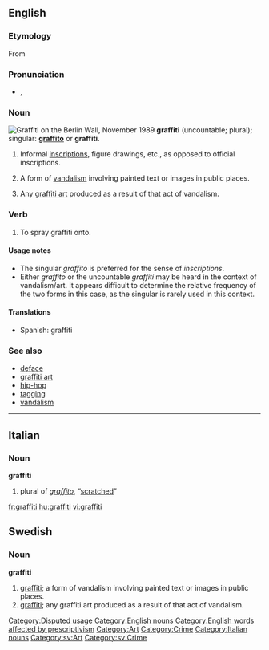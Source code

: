 {{wikipedia|dab=graffiti (disambiguation)|graffiti}}
==English==

{{wikipedia}}

===Etymology===
From {{etyl|it}} {{term|graffiti|lang=it}}

===Pronunciation===
* {{a|UK}} {{IPA|/ˈgɹəˌfiː.ti/}}, {{SAMPA|/"gr@%fi:.ti/}}

===Noun===
[[Image:Berlin-wall.jpg|thumb|right|Graffiti on the [[w:Berlin Wall|Berlin Wall]], November 1989]]
'''graffiti''' (uncountable; plural); singular: '''[[graffito]]''' or '''graffiti'''.

# {{archaeology|countable}} Informal [[inscription]]s, figure drawings, etc., as opposed to official inscriptions.
# {{context|generally|uncountable}} A form of [[vandalism]] involving painted text or images in public places.
# {{context|generally|uncountable}} Any [[graffiti art]] produced as a result of that act of vandalism.

===Verb===
{{en-verb}}

# To spray graffiti onto.

====Usage notes====
{{unreferenced}}
* The singular ''graffito'' is preferred for the sense of ''inscriptions''.
* Either ''graffito'' or the uncountable ''graffiti'' may be heard in the context of vandalism/art.  It appears difficult to determine the relative frequency of the two forms in this case, as the singular is rarely used in this context.

====Translations====
* Spanish: graffiti {{m}}

===See also===
* [[deface]]
* [[graffiti art]]
* [[hip-hop]]<!-- graffiti is 1 or the 4 elements of hiphop, however the latter term is spelled -->
* [[tagging]]
* [[vandalism]]

[[Category:Disputed usage]]
[[Category:English nouns]]
[[Category:English words affected by prescriptivism]]
[[Category:Art]]
[[Category:Crime]]

----

==Italian==

===Noun===
'''graffiti'''

# plural of ''[[graffito]]'', “[[scratched]]”

[[Category:Italian nouns]]

[[fr:graffiti]]
[[hu:graffiti]]
[[vi:graffiti]]

==Swedish==
===Noun===
{{sv-noun-unc-irreg-c}}
'''graffiti''' {{c}}
#[[#English|graffiti]]; a form of vandalism involving painted text or images in public places.
#[[#English|graffiti]]; any graffiti art produced as a result of that act of vandalism.

[[Category:sv:Art]]
[[Category:sv:Crime]]